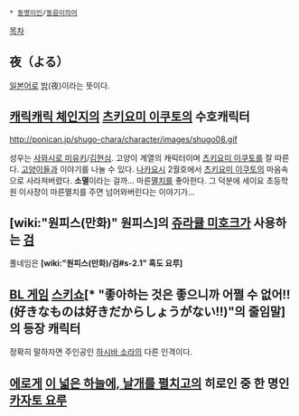 * [[동명이인]]/[[동음이의어]]

[[목차]]
== 夜（よる） ==
[[일본어]]로 [[밤]](夜)이라는 뜻이다.

== [[캐릭캐릭 체인지]]의 [[츠키요미 이쿠토]]의 수호캐릭터 ==
http://ponican.jp/shugo-chara/character/images/shugo08.gif

성우는 [[사와시로 미유키]]/[[김현심]]. 고양이 계열의 캐릭터이며 [[츠키요미 이쿠토]]를 잘 따른다. [[고양이]]들과 이야기를 나눌 수 있다.
[[나카요시]] 2월호에서 [[츠키요미 이쿠토]]의 마음속으로 사라져버렸다. '''소멸'''이라는 걸까...
마른[[멸치]]를 좋아한다. 그 덕분에 세이요 초등학원 이사장이 마른멸치를 주면 넘어와버린다는 이야기가...

== [wiki:"원피스(만화)" 원피스]의 [[쥬라큘 미호크]]가 사용하는 [[검]] ==
풀네임은 '''[wiki:"원피스(만화)/검#s-2.1" 흑도 요루]'''

== [[BL 게임]] [[스키쇼]][* "좋아하는 것은 좋으니까 어쩔 수 없어!!(好きなものは好きだからしょうがない!!)"의 줄임말]의 등장 캐릭터 ==
정확히 말하자면 주인공인 [[하시바 소라]]의 다른 인격이다.

== [[에로게]] [[이 넓은 하늘에, 날개를 펼치고]]의 히로인 중 한 명인 [[카자토 요루]] ==
